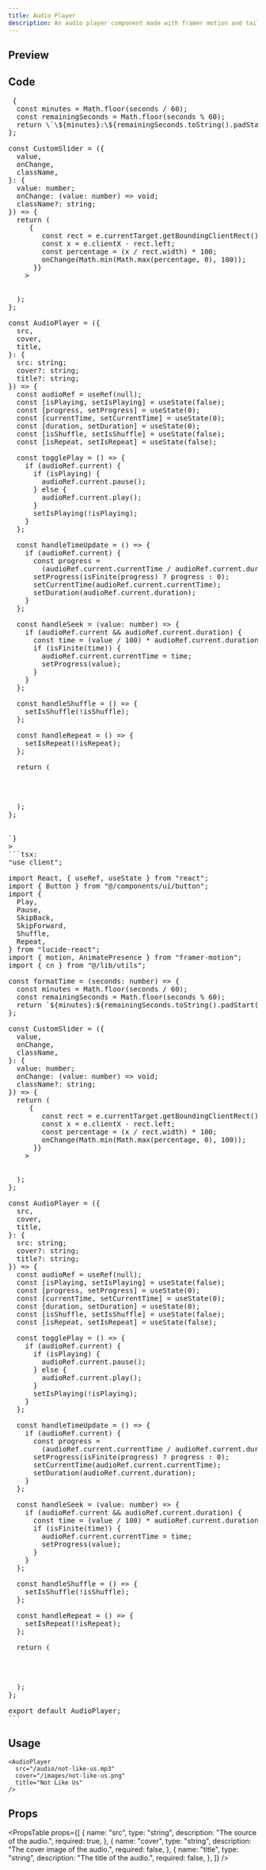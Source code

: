 ```yaml
---
title: Audio Player
description: An audio player component made with framer motion and tailwind css.
---
```


## Preview

<Preview>
  <AudioPlayer
    src="/audio/ncs.mp3"
    cover="https://images.unsplash.com/photo-1614613535308-eb5fbd3d2c17?q=80&w=2970&auto=format&fit=crop&ixlib=rb-4.0.3&ixid=M3wxMjA3fDB8MHxwaG90by1wYWdlfHx8fGVufDB8fHx8fA%3D%3D"
    title="NEFFEX & TOKYO MACHINE"
  />
</Preview>

## Code

<Pre
  raw={`
  "use client";

  Play,
  Pause,
  SkipBack,
  SkipForward,
  Shuffle,
  Repeat,
} from "lucide-react";

const formatTime = (seconds: number) => {
  const minutes = Math.floor(seconds / 60);
  const remainingSeconds = Math.floor(seconds % 60);
  return \`\${minutes}:\${remainingSeconds.toString().padStart(2, "0")}\`;
};

const CustomSlider = ({
  value,
  onChange,
  className,
}: {
  value: number;
  onChange: (value: number) => void;
  className?: string;
}) => {
  return (
    <motion.div
      className={cn(
        "relative w-full h-1 bg-white/20 rounded-full cursor-pointer",
        className
      )}
      onClick={(e) => {
        const rect = e.currentTarget.getBoundingClientRect();
        const x = e.clientX - rect.left;
        const percentage = (x / rect.width) * 100;
        onChange(Math.min(Math.max(percentage, 0), 100));
      }}
    >
      <motion.div
        className="absolute top-0 left-0 h-full bg-white rounded-full"
        style={{ width: \`\${value}%\` }}
        initial={{ width: 0 }}
        animate={{ width: \`\${value}%\` }}
        transition={{ type: "spring", stiffness: 300, damping: 30 }}
      />
    </motion.div>
  );
};

const AudioPlayer = ({
  src,
  cover,
  title,
}: {
  src: string;
  cover?: string;
  title?: string;
}) => {
  const audioRef = useRef<HTMLAudioElement>(null);
  const [isPlaying, setIsPlaying] = useState(false);
  const [progress, setProgress] = useState(0);
  const [currentTime, setCurrentTime] = useState(0);
  const [duration, setDuration] = useState(0);
  const [isShuffle, setIsShuffle] = useState(false);
  const [isRepeat, setIsRepeat] = useState(false);

  const togglePlay = () => {
    if (audioRef.current) {
      if (isPlaying) {
        audioRef.current.pause();
      } else {
        audioRef.current.play();
      }
      setIsPlaying(!isPlaying);
    }
  };

  const handleTimeUpdate = () => {
    if (audioRef.current) {
      const progress =
        (audioRef.current.currentTime / audioRef.current.duration) * 100;
      setProgress(isFinite(progress) ? progress : 0);
      setCurrentTime(audioRef.current.currentTime);
      setDuration(audioRef.current.duration);
    }
  };

  const handleSeek = (value: number) => {
    if (audioRef.current && audioRef.current.duration) {
      const time = (value / 100) * audioRef.current.duration;
      if (isFinite(time)) {
        audioRef.current.currentTime = time;
        setProgress(value);
      }
    }
  };

  const handleShuffle = () => {
    setIsShuffle(!isShuffle);
  };

  const handleRepeat = () => {
    setIsRepeat(!isRepeat);
  };

  return (
    <AnimatePresence>
      <motion.div
        className="relative flex flex-col mx-auto rounded-3xl overflow-hidden bg-[#11111198] shadow-[0_0_20px_rgba(0,0,0,0.2)] backdrop-blur-sm p-3 w-[280px] h-auto"
        initial={{ opacity: 0, filter: "blur(10px)" }}
        animate={{ opacity: 1, filter: "blur(0px)" }}
        exit={{ opacity: 0, filter: "blur(10px)" }}
        transition={{
          duration: 0.3,
          ease: "easeInOut",
          delay: 0.1,
          type: "spring",
        }}
        layout
      >
        <audio
          ref={audioRef}
          onTimeUpdate={handleTimeUpdate}
          src={src}
          className="hidden"
        />

        <motion.div
          className="flex flex-col relative"
          layout
          animate={{ opacity: 1 }}
          transition={{ duration: 0.3, ease: "easeInOut" }}
        >
          {/* Cover  */}
          {cover && (
            <motion.div className="bg-white/20 overflow-hidden rounded-[16px] h-[180px] w-full relative">
              <img
                src={cover}
                alt="cover"
                className="object-cover w-full h-full"
              />
            </motion.div>
          )}

          <motion.div className="flex flex-col w-full gap-y-2">
            {/* Title */}
            {title && (
              <motion.h3 className="text-white font-bold text-base text-center mt-1">
                {title}
              </motion.h3>
            )}

            {/* Slider */}
            <motion.div className="flex flex-col gap-y-1">
              <CustomSlider
                value={progress}
                onChange={handleSeek}
                className="w-full"
              />
              <div className="flex items-center justify-between">
                <span className="text-white text-sm">
                  {formatTime(currentTime)}
                </span>
                <span className="text-white text-sm">
                  {formatTime(duration)}
                </span>
              </div>
            </motion.div>

            {/* Controls */}
            <motion.div className="flex items-center justify-center w-full">
              <div className="flex items-center gap-2 w-fit bg-[#11111198] rounded-[16px] p-2">
                <motion.div
                  whileHover={{ scale: 1.1 }}
                  whileTap={{ scale: 0.9 }}
                >
                  <Button
                    variant="ghost"
                    size="icon"
                    onClick={(e) => {
                      e.stopPropagation();
                      handleShuffle();
                    }}
                    className={cn(
                      "text-white hover:bg-[#111111d1] hover:text-white h-8 w-8 rounded-full",
                      isShuffle && "bg-[#111111d1] text-white"
                    )}
                  >
                    <Shuffle className="h-5 w-5" />
                  </Button>
                </motion.div>
                <motion.div
                  whileHover={{ scale: 1.1 }}
                  whileTap={{ scale: 0.9 }}
                >
                  <Button
                    variant="ghost"
                    size="icon"
                    onClick={(e) => e.stopPropagation()}
                    className="text-white hover:bg-[#111111d1] hover:text-white h-8 w-8 rounded-full"
                  >
                    <SkipBack className="h-5 w-5" />
                  </Button>
                </motion.div>
                <motion.div
                  whileHover={{ scale: 1.1 }}
                  whileTap={{ scale: 0.9 }}
                >
                  <Button
                    onClick={(e) => {
                      e.stopPropagation();
                      togglePlay();
                    }}
                    variant="ghost"
                    size="icon"
                    className="text-white hover:bg-[#111111d1] hover:text-white h-8 w-8 rounded-full"
                  >
                    {isPlaying ? (
                      <Pause className="h-5 w-5" />
                    ) : (
                      <Play className="h-5 w-5" />
                    )}
                  </Button>
                </motion.div>
                <motion.div
                  whileHover={{ scale: 1.1 }}
                  whileTap={{ scale: 0.9 }}
                >
                  <Button
                    variant="ghost"
                    size="icon"
                    onClick={(e) => e.stopPropagation()}
                    className="text-white hover:bg-[#111111d1] hover:text-white h-8 w-8 rounded-full"
                  >
                    <SkipForward className="h-5 w-5" />
                  </Button>
                </motion.div>

                <motion.div
                  whileHover={{ scale: 1.1 }}
                  whileTap={{ scale: 0.9 }}
                >
                  <Button
                    variant="ghost"
                    size="icon"
                    onClick={(e) => {
                      e.stopPropagation();
                      handleRepeat();
                    }}
                    className={cn(
                      "text-white hover:bg-[#111111d1] hover:text-white h-8 w-8 rounded-full",
                      isRepeat && "bg-[#111111d1] text-white"
                    )}
                  >
                    <Repeat className="h-5 w-5" />
                  </Button>
                </motion.div>
              </div>
            </motion.div>
          </motion.div>
        </motion.div>
      </motion.div>
    </AnimatePresence>
  );
};


`}
>
```tsx: 
"use client";

import React, { useRef, useState } from "react";
import { Button } from "@/components/ui/button";
import {
  Play,
  Pause,
  SkipBack,
  SkipForward,
  Shuffle,
  Repeat,
} from "lucide-react";
import { motion, AnimatePresence } from "framer-motion";
import { cn } from "@/lib/utils";

const formatTime = (seconds: number) => {
  const minutes = Math.floor(seconds / 60);
  const remainingSeconds = Math.floor(seconds % 60);
  return `${minutes}:${remainingSeconds.toString().padStart(2, "0")}`;
};

const CustomSlider = ({
  value,
  onChange,
  className,
}: {
  value: number;
  onChange: (value: number) => void;
  className?: string;
}) => {
  return (
    <motion.div
      className={cn(
        "relative w-full h-1 bg-white/20 rounded-full cursor-pointer",
        className
      )}
      onClick={(e) => {
        const rect = e.currentTarget.getBoundingClientRect();
        const x = e.clientX - rect.left;
        const percentage = (x / rect.width) * 100;
        onChange(Math.min(Math.max(percentage, 0), 100));
      }}
    >
      <motion.div
        className="absolute top-0 left-0 h-full bg-white rounded-full"
        style={{ width: `${value}%` }}
        initial={{ width: 0 }}
        animate={{ width: `${value}%` }}
        transition={{ type: "spring", stiffness: 300, damping: 30 }}
      />
    </motion.div>
  );
};

const AudioPlayer = ({
  src,
  cover,
  title,
}: {
  src: string;
  cover?: string;
  title?: string;
}) => {
  const audioRef = useRef<HTMLAudioElement>(null);
  const [isPlaying, setIsPlaying] = useState(false);
  const [progress, setProgress] = useState(0);
  const [currentTime, setCurrentTime] = useState(0);
  const [duration, setDuration] = useState(0);
  const [isShuffle, setIsShuffle] = useState(false);
  const [isRepeat, setIsRepeat] = useState(false);

  const togglePlay = () => {
    if (audioRef.current) {
      if (isPlaying) {
        audioRef.current.pause();
      } else {
        audioRef.current.play();
      }
      setIsPlaying(!isPlaying);
    }
  };

  const handleTimeUpdate = () => {
    if (audioRef.current) {
      const progress =
        (audioRef.current.currentTime / audioRef.current.duration) * 100;
      setProgress(isFinite(progress) ? progress : 0);
      setCurrentTime(audioRef.current.currentTime);
      setDuration(audioRef.current.duration);
    }
  };

  const handleSeek = (value: number) => {
    if (audioRef.current && audioRef.current.duration) {
      const time = (value / 100) * audioRef.current.duration;
      if (isFinite(time)) {
        audioRef.current.currentTime = time;
        setProgress(value);
      }
    }
  };

  const handleShuffle = () => {
    setIsShuffle(!isShuffle);
  };

  const handleRepeat = () => {
    setIsRepeat(!isRepeat);
  };

  return (
    <AnimatePresence>
      <motion.div
        className="relative flex flex-col mx-auto rounded-3xl overflow-hidden bg-[#11111198] shadow-[0_0_20px_rgba(0,0,0,0.2)] backdrop-blur-sm p-3 w-[280px] h-auto"
        initial={{ opacity: 0, filter: "blur(10px)" }}
        animate={{ opacity: 1, filter: "blur(0px)" }}
        exit={{ opacity: 0, filter: "blur(10px)" }}
        transition={{
          duration: 0.3,
          ease: "easeInOut",
          delay: 0.1,
          type: "spring",
        }}
        layout
      >
        <audio
          ref={audioRef}
          onTimeUpdate={handleTimeUpdate}
          src={src}
          className="hidden"
        />

        <motion.div
          className="flex flex-col relative"
          layout
          animate={{ opacity: 1 }}
          transition={{ duration: 0.3, ease: "easeInOut" }}
        >
          {/* Cover  */}
          {cover && (
            <motion.div className="bg-white/20 overflow-hidden rounded-[16px] h-[180px] w-full relative">
              <img
                src={cover}
                alt="cover"
                className="object-cover w-full h-full"
              />
            </motion.div>
          )}

          <motion.div className="flex flex-col w-full gap-y-2">
            {/* Title */}
            {title && (
              <motion.h3 className="text-white font-bold text-base text-center mt-1">
                {title}
              </motion.h3>
            )}

            {/* Slider */}
            <motion.div className="flex flex-col gap-y-1">
              <CustomSlider
                value={progress}
                onChange={handleSeek}
                className="w-full"
              />
              <div className="flex items-center justify-between">
                <span className="text-white text-sm">
                  {formatTime(currentTime)}
                </span>
                <span className="text-white text-sm">
                  {formatTime(duration)}
                </span>
              </div>
            </motion.div>

            {/* Controls */}
            <motion.div className="flex items-center justify-center w-full">
              <div className="flex items-center gap-2 w-fit bg-[#11111198] rounded-[16px] p-2">
                <motion.div
                  whileHover={{ scale: 1.1 }}
                  whileTap={{ scale: 0.9 }}
                >
                  <Button
                    variant="ghost"
                    size="icon"
                    onClick={(e) => {
                      e.stopPropagation();
                      handleShuffle();
                    }}
                    className={cn(
                      "text-white hover:bg-[#111111d1] hover:text-white h-8 w-8 rounded-full",
                      isShuffle && "bg-[#111111d1] text-white"
                    )}
                  >
                    <Shuffle className="h-5 w-5" />
                  </Button>
                </motion.div>
                <motion.div
                  whileHover={{ scale: 1.1 }}
                  whileTap={{ scale: 0.9 }}
                >
                  <Button
                    variant="ghost"
                    size="icon"
                    onClick={(e) => e.stopPropagation()}
                    className="text-white hover:bg-[#111111d1] hover:text-white h-8 w-8 rounded-full"
                  >
                    <SkipBack className="h-5 w-5" />
                  </Button>
                </motion.div>
                <motion.div
                  whileHover={{ scale: 1.1 }}
                  whileTap={{ scale: 0.9 }}
                >
                  <Button
                    onClick={(e) => {
                      e.stopPropagation();
                      togglePlay();
                    }}
                    variant="ghost"
                    size="icon"
                    className="text-white hover:bg-[#111111d1] hover:text-white h-8 w-8 rounded-full"
                  >
                    {isPlaying ? (
                      <Pause className="h-5 w-5" />
                    ) : (
                      <Play className="h-5 w-5" />
                    )}
                  </Button>
                </motion.div>
                <motion.div
                  whileHover={{ scale: 1.1 }}
                  whileTap={{ scale: 0.9 }}
                >
                  <Button
                    variant="ghost"
                    size="icon"
                    onClick={(e) => e.stopPropagation()}
                    className="text-white hover:bg-[#111111d1] hover:text-white h-8 w-8 rounded-full"
                  >
                    <SkipForward className="h-5 w-5" />
                  </Button>
                </motion.div>

                <motion.div
                  whileHover={{ scale: 1.1 }}
                  whileTap={{ scale: 0.9 }}
                >
                  <Button
                    variant="ghost"
                    size="icon"
                    onClick={(e) => {
                      e.stopPropagation();
                      handleRepeat();
                    }}
                    className={cn(
                      "text-white hover:bg-[#111111d1] hover:text-white h-8 w-8 rounded-full",
                      isRepeat && "bg-[#111111d1] text-white"
                    )}
                  >
                    <Repeat className="h-5 w-5" />
                  </Button>
                </motion.div>
              </div>
            </motion.div>
          </motion.div>
        </motion.div>
      </motion.div>
    </AnimatePresence>
  );
};

export default AudioPlayer;
```
</Pre>

## Usage

```tsx
<AudioPlayer
  src="/audio/not-like-us.mp3"
  cover="/images/not-like-us.png"
  title="Not Like Us"
/>
```

## Props

<PropsTable
  props={[
    {
      name: "src",
      type: "string",
      description: "The source of the audio.",
      required: true,
    },
    {
      name: "cover",
      type: "string",
      description: "The cover image of the audio.",
      required: false,
    },
    {
      name: "title",
      type: "string",
      description: "The title of the audio.",
      required: false,
    },
  ]}
/>
